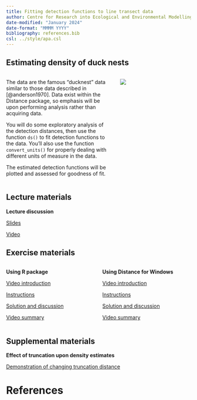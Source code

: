 ```yaml
---
title: Fitting detection functions to line transect data
author: Centre for Research into Ecological and Environmental Modelling <br> **University of St Andrews**
date-modified: "January 2024"
date-format: "MMMM YYYY"
bibliography: references.bib
csl: ../style/apa.csl
---
```


## Estimating density of duck nests


::: columns

::: {.column width="60%"}
The data are the famous "ducknest" data similar to those data described in [@anderson1970].  Data exist within the Distance package, so emphasis will be upon performing analysis rather than acquiring data.

You will do some exploratory analysis of the detection distances, then use the function `ds()` to fit detection functions to the data.  You'll also use the function `convert_units()` for properly dealing with different units of measure in the data.

The estimated detection functions will be plotted and assessed for goodness of fit.
:::

::: {.column width="40%"}
![](nest-unsplash.jpg)

:::

:::

## Lecture materials
::: slide-deck
**Lecture discussion**


::: slides
[Slides](Mod2-2023-detfnmod.pdf)
:::


::: video
[Video](https://youtu.be/_4RX6P4PB4k)
:::
:::

## Exercise materials

::: columns

::: {.column width="50%"}
::: lab
**Using R package**

::: video
[Video introduction](https://youtu.be/zqAEpUZeQDQ)
:::


::: instructions
[Instructions](R-prac/Pr2-instructions.qmd)
:::

::: instructions
[Solution and discussion](R-prac/Prac2_solution.qmd)
:::

::: video
[Video summary](https://youtu.be/iWibaZL_LhU)
:::


:::
:::

::: {.column width="50%"}

::: lab
**Using Distance for Windows**

::: video
[Video introduction](https://youtu.be/acAYzN_kmms)
:::

::: instructions
[Instructions](DistWin-prac/Pr2-instructions-DistWin.qmd)
:::

::: instructions
[Solution and discussion](DistWin-prac/Pr2-solution-DistWin.qmd)
:::

::: video
[Video summary](https://youtu.be/iyqJ30_x7zw)
:::

:::

:::


:::

## Supplemental materials
::: homework
**Effect of truncation upon density estimates**

::: instructions
[Demonstration of changing truncation distance](truncation-decisions.qmd)
:::
:::

# References